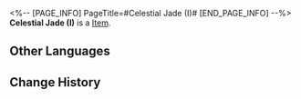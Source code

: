 <%-- [PAGE_INFO]
PageTitle=#Celestial Jade (I)#
[END_PAGE_INFO] --%>
{{Item Infobox
|id          = 252403
|image       = Item Celestial Jade (I).png{{subst:void|<!--$UPLOAD:<<SpriteOutput/Quest/PlanetFes/SwapCardPic/SwapCardPiece/3005_1.png>-<Item Celestial Jade (I).png>-<Item Icons>>-->}}
|type        = 
|invCategory = 
|rarity      = 5
|effect      = 
|description = Complete a Memory Card set to gain buffs.
}}
{{Description|The trailblazing memories deep in your mind will provide inspiration to the game once you recall it in full.}}
'''Celestial Jade (I)''' is a [[Item]].

==Other Languages==
{{Other Languages
|en   = Celestial Jade (I)
|zhs  = 帝垣琼玉牌-Ⅰ
|zht  = 帝垣瓊玉牌-Ⅰ
|ja   = 帝垣美玉牌-I
|ko   = 제원 경옥패-Ⅰ
|es   = Jade celestial&nbsp;I
|fr   = Jade céleste (I)
|ru   = Небесный нефрит I
|th   = หมากหยกแห่งดวงดาว I
|vi   = Quân Bài Quỳnh Ngọc Đế Viên-I
|de   = Himmlische Jade (I)
|id   = Celestial Jade I
|pt   = Jade Celestial (I)
}}

==Change History==
{{Change History|3.2}}